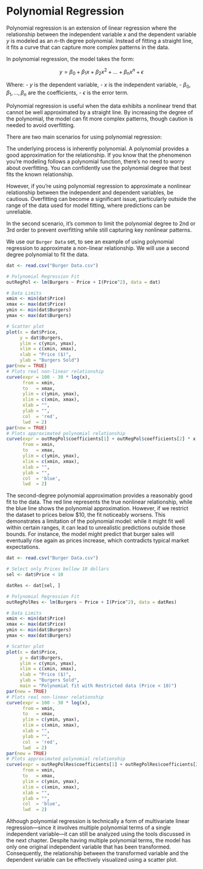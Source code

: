 \newcommand{\ba}{\mathbf{a}}
\newcommand{\bc}{\mathbf{c}}
\newcommand{\be}{\mathbf{e}}
\newcommand{\bx}{\mathbf{x}}
\newcommand{\by}{\mathbf{y}}
\newcommand{\bA}{\mathbf{A}}
\newcommand{\bB}{\mathbf{B}}
\newcommand{\bI}{\mathbf{I}}
\newcommand{\bH}{\mathbf{H}}
\newcommand{\bW}{\mathbf{W}}
\newcommand{\bX}{\mathbf{X}}
\newcommand{\bgb}{\boldsymbol{\beta}}
\newcommand{\bzero}{\mathbf{0}}
\newcommand{\hy}{\hat{y}}
\newcommand{\he}{\hat{e}}
\newcommand{\hgb}{\hat{\beta}}
\newcommand{\hby}{\hat{\mathbf{y}}}
\newcommand{\hbe}{\hat{\mathbf{e}}}
\newcommand{\sumin}{\sum_{i=1}^n}
\newcommand{\sumjn}{\sum_{j=1}^n}

# Polynomial Regression

Polynomial regression is an extension of linear regression where the relationship between the independent variable $x$ and the dependent variable $y$ is modeled as an $n$-th degree polynomial. Instead of fitting a straight line, it fits a curve that can capture more complex patterns in the data.

In polynomial regression, the model takes the form:

$$
y = \beta_0 + \beta_1 x + \beta_2 x^2 + \dots + \beta_n x^n + \epsilon
$$

Where:
- $y$ is the dependent variable,
- $x$ is the independent variable,
- $\beta_0, \beta_1, \dots, \beta_n$ are the coefficients,
- $\epsilon$ is the error term.

Polynomial regression is useful when the data exhibits a nonlinear trend that cannot be well approximated by a straight line. By increasing the degree of the polynomial, the model can fit more complex patterns, though caution is needed to avoid overfitting.

There are two main scenarios for using polynomial regression:

The underlying process is inherently polynomial.
A polynomial provides a good approximation for the relationship.
If you know that the phenomenon you're modeling follows a polynomial function, there's no need to worry about overfitting. You can confidently use the polynomial degree that best fits the known relationship.

However, if you're using polynomial regression to approximate a nonlinear relationship between the independent and dependent variables, be cautious. Overfitting can become a significant issue, particularly outside the range of the data used for model fitting, where predictions can be unreliable.

In the second scenario, it's common to limit the polynomial degree to 2nd or 3rd order to prevent overfitting while still capturing key nonlinear patterns.

We use our `Burger Data` set, to see an example of using polynomial regression
to approximate a non-linear relationship. We will use a second degree polynomial
to fit the data.

```r
dat <- read.csv("Burger Data.csv")

# Polynomial Regression Fit
outRegPol <- lm(Burgers ~ Price + I(Price^2), data = dat)

# Data Limits
xmin <- min(dat$Price)
xmax <- max(dat$Price)
ymin <- min(dat$Burgers)
ymax <- max(dat$Burgers)

# Scatter plot
plot(x = dat$Price,
     y = dat$Burgers,
     ylim = c(ymin, ymax),
     xlim = c(xmin, xmax),
     xlab = "Price ($)",
     ylab = "Burgers Sold")
par(new = TRUE)
# Plots real non-linear relationship
curve(expr = 100 - 30 * log(x),
      from = xmin,
      to   = xmax,
      ylim = c(ymin, ymax),
      xlim = c(xmin, xmax),
      xlab = "",
      ylab = "",
      col  = 'red',
      lwd  = 2)
par(new = TRUE)
# Plots approximated polynomial relationship
curve(expr = outRegPol$coefficients[1] + outRegPol$coefficients[2] * x + outRegPol$coefficients[3] * x^2,
      from = xmin,
      to   = xmax,
      ylim = c(ymin, ymax),
      xlim = c(xmin, xmax),
      xlab = "",
      ylab = "",
      col  = 'blue',
      lwd  = 2)
```

The second-degree polynomial approximation provides a reasonably good fit to the data. The red line represents the true nonlinear relationship, while the blue line shows the polynomial approximation. However, if we restrict the dataset to prices below $10, the fit noticeably worsens. This demonstrates a limitation of the polynomial model: while it might fit well within certain ranges, it can lead to unrealistic predictions outside those bounds. For instance, the model might predict that burger sales will eventually rise again as prices increase, which contradicts typical market expectations.

```r
dat <- read.csv("Burger Data.csv")

# Select only Prices bellow 10 dollars
sel <- dat$Price < 10

datRes <- dat[sel, ]

# Polynomial Regression Fit
outRegPolRes <- lm(Burgers ~ Price + I(Price^2), data = datRes)

# Data Limits
xmin <- min(dat$Price)
xmax <- max(dat$Price)
ymin <- min(dat$Burgers)
ymax <- max(dat$Burgers)

# Scatter plot
plot(x = dat$Price,
     y = dat$Burgers,
     ylim = c(ymin, ymax),
     xlim = c(xmin, xmax),
     xlab = "Price ($)",
     ylab = "Burgers Sold",
     main = "Polynomial fit with Restricted data (Price < 10)")
par(new = TRUE)
# Plots real non-linear relationship
curve(expr = 100 - 30 * log(x),
      from = xmin,
      to   = xmax,
      ylim = c(ymin, ymax),
      xlim = c(xmin, xmax),
      xlab = "",
      ylab = "",
      col  = 'red',
      lwd  = 2)
par(new = TRUE)
# Plots approximated polynomial relationship
curve(expr = outRegPolRes$coefficients[1] + outRegPolRes$coefficients[2] * x + outRegPolRes$coefficients[3] * x^2,
      from = xmin,
      to   = xmax,
      ylim = c(ymin, ymax),
      xlim = c(xmin, xmax),
      xlab = "",
      ylab = "",
      col  = 'blue',
      lwd  = 2)
```

Although polynomial regression is technically a form of multivariate linear regression—since it involves multiple polynomial terms of a single independent variable—it can still be analyzed using the tools discussed in the next chapter. Despite having multiple polynomial terms, the model has only one original independent variable that has been transformed. Consequently, the relationship between the transformed variable and the dependent variable can be effectively visualized using a scatter plot.